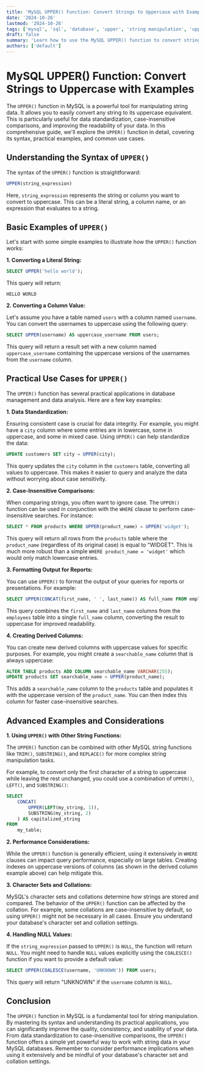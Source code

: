 ```yaml
---
title: 'MySQL UPPER() Function: Convert Strings to Uppercase with Examples'
date: '2024-10-26'
lastmod: '2024-10-26'
tags: ['mysql', 'sql', 'database', 'upper', 'string manipulation', 'uppercase conversion']
draft: false
summary: 'Learn how to use the MySQL UPPER() function to convert strings to uppercase, including practical examples and use cases for data standardization and case-insensitive comparisons.'
authors: ['default']
---
```


# MySQL UPPER() Function: Convert Strings to Uppercase with Examples

The `UPPER()` function in MySQL is a powerful tool for manipulating string data. It allows you to easily convert any string to its uppercase equivalent. This is particularly useful for data standardization, case-insensitive comparisons, and improving the readability of your data. In this comprehensive guide, we'll explore the `UPPER()` function in detail, covering its syntax, practical examples, and common use cases.

## Understanding the Syntax of `UPPER()`

The syntax of the `UPPER()` function is straightforward:

```sql
UPPER(string_expression)
```

Here, `string_expression` represents the string or column you want to convert to uppercase. This can be a literal string, a column name, or an expression that evaluates to a string.

## Basic Examples of `UPPER()`

Let's start with some simple examples to illustrate how the `UPPER()` function works:

**1. Converting a Literal String:**

```sql
SELECT UPPER('hello world');
```

This query will return:

```
HELLO WORLD
```

**2. Converting a Column Value:**

Let's assume you have a table named `users` with a column named `username`. You can convert the usernames to uppercase using the following query:

```sql
SELECT UPPER(username) AS uppercase_username FROM users;
```

This query will return a result set with a new column named `uppercase_username` containing the uppercase versions of the usernames from the `username` column.

## Practical Use Cases for `UPPER()`

The `UPPER()` function has several practical applications in database management and data analysis.  Here are a few key examples:

**1. Data Standardization:**

Ensuring consistent case is crucial for data integrity. For example, you might have a `city` column where some entries are in lowercase, some in uppercase, and some in mixed case.  Using `UPPER()` can help standardize the data:

```sql
UPDATE customers SET city = UPPER(city);
```

This query updates the `city` column in the `customers` table, converting all values to uppercase.  This makes it easier to query and analyze the data without worrying about case sensitivity.

**2. Case-Insensitive Comparisons:**

When comparing strings, you often want to ignore case.  The `UPPER()` function can be used in conjunction with the `WHERE` clause to perform case-insensitive searches.  For instance:

```sql
SELECT * FROM products WHERE UPPER(product_name) = UPPER('widget');
```

This query will return all rows from the `products` table where the `product_name` (regardless of its original case) is equal to "WIDGET". This is much more robust than a simple `WHERE product_name = 'widget'` which would only match lowercase entries.

**3. Formatting Output for Reports:**

You can use `UPPER()` to format the output of your queries for reports or presentations.  For example:

```sql
SELECT UPPER(CONCAT(first_name, ' ', last_name)) AS full_name FROM employees;
```

This query combines the `first_name` and `last_name` columns from the `employees` table into a single `full_name` column, converting the result to uppercase for improved readability.

**4. Creating Derived Columns:**

You can create new derived columns with uppercase values for specific purposes. For example, you might create a `searchable_name` column that is always uppercase:

```sql
ALTER TABLE products ADD COLUMN searchable_name VARCHAR(255);
UPDATE products SET searchable_name = UPPER(product_name);
```

This adds a `searchable_name` column to the `products` table and populates it with the uppercase version of the `product_name`. You can then index this column for faster case-insensitive searches.

## Advanced Examples and Considerations

**1. Using `UPPER()` with Other String Functions:**

The `UPPER()` function can be combined with other MySQL string functions like `TRIM()`, `SUBSTRING()`, and `REPLACE()` for more complex string manipulation tasks.

For example, to convert only the first character of a string to uppercase while leaving the rest unchanged, you could use a combination of `UPPER()`, `LEFT()`, and `SUBSTRING()`:

```sql
SELECT
    CONCAT(
        UPPER(LEFT(my_string, 1)),
        SUBSTRING(my_string, 2)
    ) AS capitalized_string
FROM
    my_table;
```

**2. Performance Considerations:**

While the `UPPER()` function is generally efficient, using it extensively in `WHERE` clauses can impact query performance, especially on large tables.  Creating indexes on uppercase versions of columns (as shown in the derived column example above) can help mitigate this.

**3. Character Sets and Collations:**

MySQL's character sets and collations determine how strings are stored and compared.  The behavior of the `UPPER()` function can be affected by the collation.  For example, some collations are case-insensitive by default, so using `UPPER()` might not be necessary in all cases.  Ensure you understand your database's character set and collation settings.

**4. Handling NULL Values:**

If the `string_expression` passed to `UPPER()` is `NULL`, the function will return `NULL`.  You might need to handle `NULL` values explicitly using the `COALESCE()` function if you want to provide a default value:

```sql
SELECT UPPER(COALESCE(username, 'UNKNOWN')) FROM users;
```

This query will return "UNKNOWN" if the `username` column is `NULL`.

## Conclusion

The `UPPER()` function in MySQL is a fundamental tool for string manipulation.  By mastering its syntax and understanding its practical applications, you can significantly improve the quality, consistency, and usability of your data.  From data standardization to case-insensitive comparisons, the `UPPER()` function offers a simple yet powerful way to work with string data in your MySQL databases. Remember to consider performance implications when using it extensively and be mindful of your database's character set and collation settings.